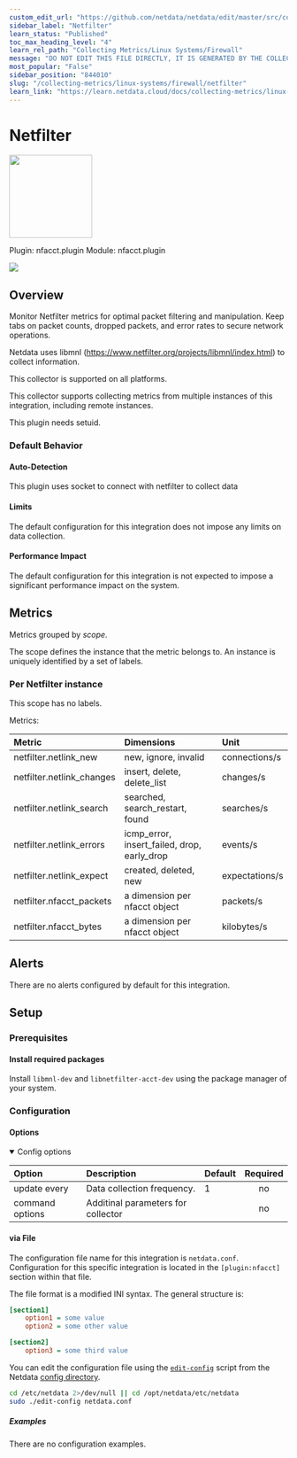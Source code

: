 ```yaml
---
custom_edit_url: "https://github.com/netdata/netdata/edit/master/src/collectors/nfacct.plugin/metadata.yaml"
sidebar_label: "Netfilter"
learn_status: "Published"
toc_max_heading_level: "4"
learn_rel_path: "Collecting Metrics/Linux Systems/Firewall"
message: "DO NOT EDIT THIS FILE DIRECTLY, IT IS GENERATED BY THE COLLECTOR'S metadata.yaml FILE"
most_popular: "False"
sidebar_position: "844010"
slug: "/collecting-metrics/linux-systems/firewall/netfilter"
learn_link: "https://learn.netdata.cloud/docs/collecting-metrics/linux-systems/firewall/netfilter"
---
```



# Netfilter


<img src="https://netdata.cloud/img/netfilter.png" width="150"/>


Plugin: nfacct.plugin
Module: nfacct.plugin

<img src="https://img.shields.io/badge/maintained%20by-Netdata-%2300ab44" />

## Overview

Monitor Netfilter metrics for optimal packet filtering and manipulation. Keep tabs on packet counts, dropped packets, and error rates to secure network operations.

Netdata uses libmnl (https://www.netfilter.org/projects/libmnl/index.html) to collect information.

This collector is supported on all platforms.

This collector supports collecting metrics from multiple instances of this integration, including remote instances.

This plugin needs setuid.

### Default Behavior

#### Auto-Detection

This plugin uses socket to connect with netfilter to collect data

#### Limits

The default configuration for this integration does not impose any limits on data collection.

#### Performance Impact

The default configuration for this integration is not expected to impose a significant performance impact on the system.

## Metrics

Metrics grouped by *scope*.

The scope defines the instance that the metric belongs to. An instance is uniquely identified by a set of labels.



### Per Netfilter instance



This scope has no labels.

Metrics:

| Metric | Dimensions | Unit |
|:------|:----------|:----|
| netfilter.netlink_new | new, ignore, invalid | connections/s |
| netfilter.netlink_changes | insert, delete, delete_list | changes/s |
| netfilter.netlink_search | searched, search_restart, found | searches/s |
| netfilter.netlink_errors | icmp_error, insert_failed, drop, early_drop | events/s |
| netfilter.netlink_expect | created, deleted, new | expectations/s |
| netfilter.nfacct_packets | a dimension per nfacct object | packets/s |
| netfilter.nfacct_bytes | a dimension per nfacct object | kilobytes/s |



## Alerts

There are no alerts configured by default for this integration.


## Setup


### Prerequisites

#### Install required packages

Install `libmnl-dev` and `libnetfilter-acct-dev` using the package manager of your system.



### Configuration

#### Options



<details open>
<summary>Config options</summary>



| Option | Description | Default | Required |
|:-----|:------------|:--------|:---------:|
| update every | Data collection frequency. | 1 | no |
| command options | Additinal parameters for collector |  | no |


</details>



#### via File

The configuration file name for this integration is `netdata.conf`.
Configuration for this specific integration is located in the `[plugin:nfacct]` section within that file.

The file format is a modified INI syntax. The general structure is:

```ini
[section1]
    option1 = some value
    option2 = some other value

[section2]
    option3 = some third value
```
You can edit the configuration file using the [`edit-config`](/docs/netdata-agent/configuration#edit-a-configuration-file-using-edit-config) script from the
Netdata [config directory](/docs/netdata-agent/configuration#the-netdata-config-directory).

```bash
cd /etc/netdata 2>/dev/null || cd /opt/netdata/etc/netdata
sudo ./edit-config netdata.conf
```

##### Examples
There are no configuration examples.


